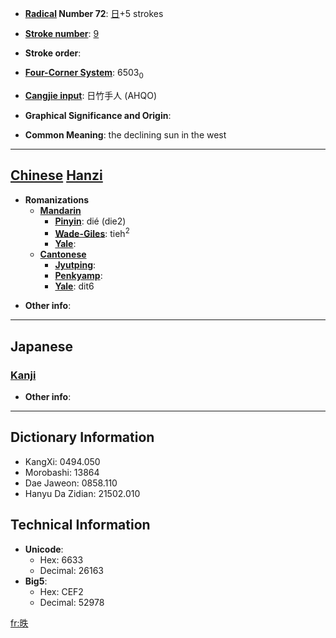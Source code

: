 * '''[[Wiktionary:Chinese radical index| Radical]] Number 72''': [[Wiktionary:Chinese radical index 日|日]]+5 strokes

* '''[[Wiktionary:Chinese total strokes index|Stroke number]]''': [[Wiktionary:Chinese total strokes index 9|9]]

* '''Stroke order''': 

* '''[[Wiktionary:Chinese four corner index|Four-Corner System]]''': 6503<sub>0</sub>

* '''[[Wiktionary:Chinese Cangjie index|Cangjie input]]''': 日竹手人 (AHQO)

* '''Graphical Significance and Origin''': 

* '''Common Meaning''': the declining sun in the west

----

== [[Chinese]] [[Hanzi]] ==

* '''Romanizations'''
** '''[[Mandarin]]'''
*** '''[[Pinyin]]''': dié (die2)
*** '''[[Wade-Giles]]''': tieh<sup>2</sup>
*** '''[[Yale]]''': 
** '''[[Cantonese]]'''
*** '''[[Jyutping]]''':
*** '''[[Penkyamp]]''': 
*** '''[[Yale]]''': dit6

* '''Other info''': 

----

==Japanese==
===[[Kanji]]===
{{kanji|on readings=[[てつ]] (tetsu), [[でち]] (dechi), [[いつ]] (itsu)|kun readings=[[かたむく]] (katamuku)}}

* '''Other info''':  

----

== Dictionary Information ==

* KangXi: 0494.050
* Morobashi: 13864
* Dae Jaweon: 0858.110
* Hanyu Da Zidian: 21502.010

== Technical Information ==

* '''Unicode''':
** Hex: 6633
** Decimal: 26163
* '''Big5''':
** Hex: CEF2
** Decimal: 52978

[[fr:昳]]